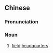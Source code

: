 ==Chinese==
{{zh-forms|s=行营}}

===Pronunciation===
{{zh-pron
|m=xíngyíng
|c=hang4 jing4
|mn=qz,xm,zz:hêng-iâⁿ
|cat=n
}}

===Noun===
{{zh-noun}}

# [[field]] [[headquarter]]s